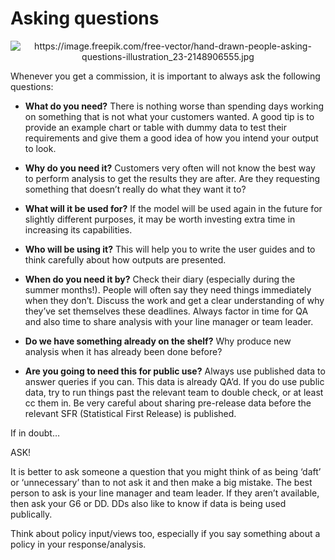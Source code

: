 # Asking questions

<center>

![](pictures\questions_pic.jpg "https://image.freepik.com/free-vector/hand-drawn-people-asking-questions-illustration_23-2148906555.jpg")

</center>

Whenever you get a commission, it is important to always ask the following questions:

* **What do you need?** There is nothing worse than spending days working on something that is not what your customers wanted. A good tip is to provide an example chart or table with dummy data to test their requirements and give them a good idea of how you intend your output to look.

* **Why do you need it?** Customers very often will not know the best way to perform analysis to get the results they are after. Are they requesting something that doesn't really do what they want it to?

* **What will it be used for?** If the model will be used again in the future for slightly different purposes, it may be worth investing extra time in increasing its capabilities.

* **Who will be using it?** This will help you to write the user guides and to think carefully about how outputs are presented.

* **When do you need it by?** Check their diary (especially during the summer months!). People will often say they need things immediately when they don't. Discuss the work and get a clear understanding of why they've set themselves these deadlines. Always factor in time for QA and also time to share analysis with your line manager or team leader.

* **Do we have something already on the shelf?** Why produce new analysis when it has already been done before?

* **Are you going to need this for public use?** Always use published data to answer queries if you can. This data is already QA'd. If you do use public data, try to run things past the relevant team to double check, or at least cc them in. Be very careful about sharing pre-release data before the relevant SFR (Statistical First Release) is published.

If in doubt...

ASK!

It is better to ask someone a question that you might think of as being 'daft' or 'unnecessary' than to not ask it and then make a big mistake. The best person to ask is your line manager and team leader. If they aren't available, then ask your G6 or DD. DDs also like to know if data is being used publically.

Think about policy input/views too, especially if you say something about a policy in your response/analysis.
